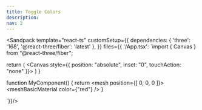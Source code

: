 ```yaml
---
title: Toggle Colors
description: 
nav: 2
---
```


<Sandpack
  template="react-ts"
  customSetup={{
    dependencies: {
      'three': '168',
      '@react-three/fiber': 'latest'
    },
  }}
  files={{
    '/App.tsx': `import { Canvas } from "@react-three/fiber";

  return (
    <Canvas style={{ position: "absolute", inset: "0", touchAction: "none" }}>
      <MyComponent />
    </Canvas>
  )
}

function MyComponent() {
    return <mesh position={[ 0, 0, 0 ]}>
        <boxGeometry/>
        <meshBasicMaterial color={"red"} />
    </mesh>
}

`}}/>
